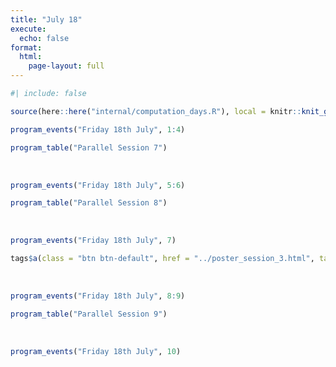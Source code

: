 ```yaml
---
title: "July 18"
execute: 
  echo: false
format: 
  html:
    page-layout: full
---
```


```r
#| include: false

source(here::here("internal/computation_days.R"), local = knitr::knit_global())
```

```r
program_events("Friday 18th July", 1:4)
```

```r
program_table("Parallel Session 7")
```

<br>

```r
program_events("Friday 18th July", 5:6)
```

```r
program_table("Parallel Session 8")
```

<br>

```r
program_events("Friday 18th July", 7)
```

```r
tags$a(class = "btn btn-default", href = "../poster_session_3.html", target = "_blank", "List and Abstracts")
```

<br>

```r
program_events("Friday 18th July", 8:9)
```

```r
program_table("Parallel Session 9")
```

<br>

```r
program_events("Friday 18th July", 10)
```